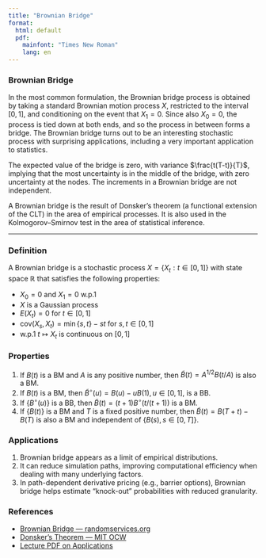 ```yaml
---
title: "Brownian Bridge"
format:
  html: default
  pdf:
    mainfont: "Times New Roman"
    lang: en
---
```


### Brownian Bridge

In the most common formulation, the Brownian bridge process is obtained by taking a standard Brownian motion process $X$, restricted to the interval $[0,1]$, and conditioning on the event that $X_1 = 0$. Since also $X_0 = 0$, the process is tied down at both ends, and so the process in between forms a bridge. The Brownian bridge turns out to be an interesting stochastic process with surprising applications, including a very important application to statistics.

The expected value of the bridge is zero, with variance $\frac{t(T-t)}{T}$, implying that the most uncertainty is in the middle of the bridge, with zero uncertainty at the nodes. The increments in a Brownian bridge are not independent.

A Brownian bridge is the result of Donsker's theorem (a functional extension of the CLT) in the area of empirical processes. It is also used in the Kolmogorov–Smirnov test in the area of statistical inference.

---

### Definition

A Brownian bridge is a stochastic process $X = \{X_t: t \in [0,1]\}$ with state space $\mathbb{R}$ that satisfies the following properties:

- $X_0 = 0$ and $X_1 = 0$ w.p.1  
- $X$ is a Gaussian process  
- $E(X_t) = 0$ for $t \in [0,1]$  
- $\text{cov}(X_s, X_t) = \min\{s,t\} - st$ for $s,t \in [0,1]$  
- w.p.1 $t \mapsto X_t$ is continuous on $[0,1]$  

### Properties

1. If $B(t)$ is a BM and $A$ is any positive number, then $\tilde{B}(t) = A^{1/2} B(t/A)$ is also a BM.  
2. If $B(t)$ is a BM, then $\tilde{B}^\circ(u) = B(u) - u B(1), u \in [0,1]$, is a BB.  
3. If $\{B^\circ(u)\}$ is a BB, then $\tilde{B}(t) = (t + 1) B^\circ(t/(t + 1))$ is a BM.  
4. If $\{B(t)\}$ is a BM and $T$ is a fixed positive number, then $\tilde{B}(t) = B(T + t) - B(T)$ is also a BM and independent of $\{B(s), s \in [0,T]\}$.

### Applications

1. Brownian bridge appears as a limit of empirical distributions.  
2. It can reduce simulation paths, improving computational efficiency when dealing with many underlying factors.  
3. In path-dependent derivative pricing (e.g., barrier options), Brownian bridge helps estimate "knock-out" probabilities with reduced granularity.

### References

- [Brownian Bridge — randomservices.org](http://www.randomservices.org/random/brown/Bridge.html)  
- [Donsker’s Theorem — MIT OCW](https://ocw.mit.edu/courses/mathematics/18-650-statistics-for-applications-fall-2016/lecture-slides/MIT18_650F16_Testing_GF.pdf)  
- [Lecture PDF on Applications](https://dspace.mit.edu/bitstream/handle/1721.1/37302/18-175Spring-2005/NR/rdonlyres/1974B061-49AB-4653-9696-1F5CDB1B690D/0/lecture29.pdf)